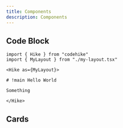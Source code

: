 ```yaml
---
title: Components
description: Components
---
```


## Code Block

```mdx
import { Hike } from "codehike"
import { MyLayout } from "./my-layout.tsx"

<Hike as={MyLayout}>

# !main Hello World

Something

</Hike>
```

## Cards

<Cards>
  <Card title="Learn more about Next.js" href="https://nextjs.org/docs" />
  <Card
    title="Learn more about Next Docs"
    href="https://next-docs-zeta.vercel.app"
  />
</Cards>
